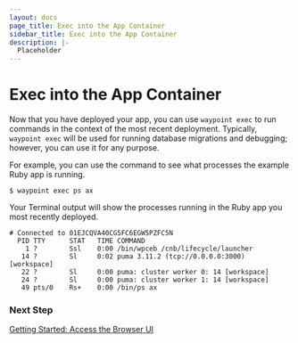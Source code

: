 ```yaml
---
layout: docs
page_title: Exec into the App Container
sidebar_title: Exec into the App Container
description: |-
  Placeholder
---
```


# Exec into the App Container

Now that you have deployed your app, you can use `waypoint exec` to run commands in the context of the most recent deployment. Typically, `waypoint exec` will be used for running database migrations and debugging; however, you can use it for any purpose.

For example, you can use the command to see what processes the example Ruby app is running.

```shell
$ waypoint exec ps ax
```

Your Terminal output will show the processes running in the Ruby app you most recently deployed.

```shell
# Connected to 01EJCQVA40CG5FC6EGW5PZFC5N
  PID TTY      STAT   TIME COMMAND
    1 ?        Ssl    0:00 /bin/wpceb /cnb/lifecycle/launcher
   14 ?        Sl     0:02 puma 3.11.2 (tcp://0.0.0.0:3000) [workspace]
   22 ?        Sl     0:00 puma: cluster worker 0: 14 [workspace]
   24 ?        Sl     0:00 puma: cluster worker 1: 14 [workspace]
   49 pts/0    Rs+    0:00 /bin/ps ax

```

### Next Step

[Getting Started: Access the Browser UI](/docs/getting-started/docker-example-app/ui)
